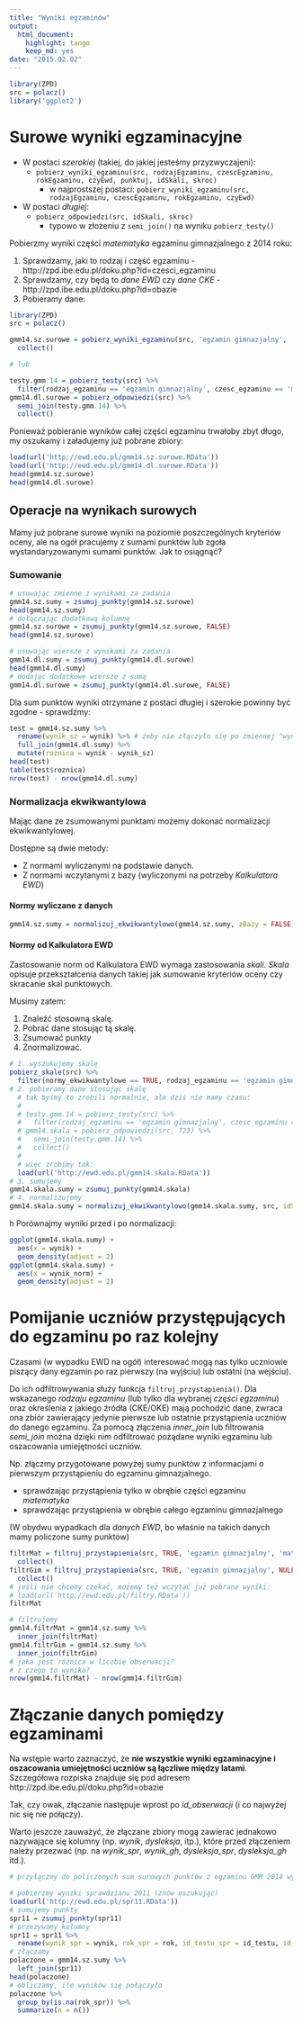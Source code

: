 ```yaml
---
title: "Wyniki egzaminów"
output:
  html_document:
    highlight: tango
    keep_md: yes
date: "2015.02.02"
---
```

<!--
%\VignetteEngine{knitr::rmarkdown}
%\VignetteIndexEntry{Wyniki egzaminów}
-->
```r
library(ZPD)
src = polacz()
library('ggplot2')
```

# Surowe wyniki egzaminacyjne

* W postaci _szerokiej_ (takiej, do jakiej jesteśmy przyzwyczajeni):
    * `pobierz_wyniki_egzaminu(src, rodzajEgzaminu, czescEgzaminu, rokEgzaminu, czyEwd, punktuj, idSkali, skroc)`
        * w najprostszej postaci: `pobierz_wyniki_egzaminu(src, rodzajEgzaminu, czescEgzaminu, rokEgzaminu, czyEwd)`
* W postaci _długiej_:
    * `pobierz_odpowiedzi(src, idSkali, skroc)`
        * typowo w złożeniu z `semi_join()` na wyniku `pobierz_testy()`

Pobierzmy wyniki części _matematyka_ egzaminu gimnazjalnego z 2014 roku:

1. Sprawdzamy, jaki to rodzaj i część egzaminu - http://zpd.ibe.edu.pl/doku.php?id=czesci_egzaminu
2. Sprawdzamy, czy będą to _dane EWD_ czy _dane CKE_ - http://zpd.ibe.edu.pl/doku.php?id=obazie
3. Pobieramy dane:
```r
library(ZPD)
src = polacz()

gmm14.sz.surowe = pobierz_wyniki_egzaminu(src, 'egzamin gimnazjalny', 'matematyka', 2014, TRUE) %>%
  collect()

# lub

testy.gmm.14 = pobierz_testy(src) %>%
  filter(rodzaj_egzaminu == 'egzamin gimnazjalny', czesc_egzaminu == 'matematyka', rok == 2014, dane_ewd == TRUE)
gmm14.dl.surowe = pobierz_odpowiedzi(src) %>%
  semi_join(testy.gmm.14) %>%
  collect()
```

Ponieważ pobieranie wyników całej części egzaminu trwałoby zbyt długo, my oszukamy i załadujemy już pobrane zbiory:
```r
load(url('http://ewd.edu.pl/gmm14.sz.surowe.RData'))
load(url('http://ewd.edu.pl/gmm14.dl.surowe.RData'))
head(gmm14.sz.surowe)
head(gmm14.dl.surowe)
```

## Operacje na wynikach surowych

Mamy już pobrane surowe wyniki na poziomie poszczególnych kryteriów oceny, ale na ogół pracujemy z sumami punktów lub zgoła wystandaryzowanymi sumami punktów. Jak to osiągnąć?

### Sumowanie

```r
# usuwając zmienne z wynikami za zadania
gmm14.sz.sumy = zsumuj_punkty(gmm14.sz.surowe)
head(gmm14.sz.sumy)
# dołączając dodatkową kolumnę
gmm14.sz.surowe = zsumuj_punkty(gmm14.sz.surowe, FALSE)
head(gmm14.sz.surowe)

# usuwając wiersze z wynikami za zadania
gmm14.dl.sumy = zsumuj_punkty(gmm14.dl.surowe)
head(gmm14.dl.sumy)
# dodając dodatkowe wiersze z sumą
gmm14.dl.surowe = zsumuj_punkty(gmm14.dl.surowe, FALSE)
```

Dla sum punktów wyniki otrzymane z postaci długiej i szerokie powinny być zgodne - sprawdźmy:
```r
test = gmm14.sz.sumy %>% 
  rename(wynik_sz = wynik) %>% # żeby nie złączyło się po zmiennej "wynik"
  full_join(gmm14.dl.sumy) %>%
  mutate(roznica = wynik - wynik_sz)
head(test)
table(test$roznica)
nrow(test) - nrow(gmm14.dl.sumy)
```

### Normalizacja ekwikwantylowa

Mając dane ze zsumowanymi punktami możemy dokonać normalizacji ekwikwantylowej.

Dostępne są dwie metody:

* Z normami wyliczanymi na podstawie danych.
* Z normami wczytanymi z bazy (wyliczonymi na potrzeby _Kalkulatora EWD_)

#### Normy wyliczane z danych

```r
gmm14.sz.sumy = normalizuj_ekwikwantylowo(gmm14.sz.sumy, zBazy = FALSE)
```

#### Normy od Kalkulatora EWD

Zastosowanie norm od Kalkulatora EWD wymaga zastosowania _skali_.
_Skala_ opisuje przekształcenia danych takiej jak sumowanie kryteriów oceny czy skracanie skal punktowych.

Musimy zatem:

1. Znaleźć stosowną skalę.
2. Pobrać dane stosując tą skalę.
3. Zsumować punkty
4. Znormalizować.

```r
# 1. wyszukujemy skalę
pobierz_skale(src) %>%
  filter(normy_ekwikwantylowe == TRUE, rodzaj_egzaminu == 'egzamin gimnazjalny', czesc_egzaminu == 'matematyka', rok == 2014)
# 2. pobieramy dane stosując skalę
  # tak byśmy to zrobili normalnie, ale dziś nie mamy czasu:
  #
  # testy.gmm.14 = pobierz_testy(src) %>%
  #   filter(rodzaj_egzaminu == 'egzamin gimnazjalny', czesc_egzaminu == 'matematyka', rok == 2014, dane_ewd == TRUE)
  # gmm14.skala = pobierz_odpowiedzi(src, 723) %>%
  #   semi_join(testy.gmm.14) %>%
  #   collect()
  #
  # więc zrobimy tak:
  load(url('http://ewd.edu.pl/gmm14.skala.RData'))
# 3. sumujemy
gmm14.skala.sumy = zsumuj_punkty(gmm14.skala)
# 4. normalizujemy
gmm14.skala.sumy = normalizuj_ekwikwantylowo(gmm14.skala.sumy, src, idSkali = 723)
```
h
Porównajmy wyniki przed i po normalizacji:
```r
ggplot(gmm14.skala.sumy) +
  aes(x = wynik) + 
  geom_density(adjust = 2)
ggplot(gmm14.skala.sumy) +
  aes(x = wynik_norm) + 
  geom_density(adjust = 2)
```

# Pomijanie uczniów przystępujących do egzaminu po raz kolejny 

Czasami (w wypadku EWD na ogół) interesować mogą nas tylko uczniowie piszący dany egzamin po raz pierwszy (na wyjściu) lub ostatni (na wejściu).

Do ich odfiltrowywania służy funkcja `filtruj_przystapienia()`. Dla wskazanego _rodzaju egzaminu_ (lub tylko dla wybranej _części egzaminu_) oraz określenia z jakiego źródła (CKE/OKE) mają pochodzić dane, zwraca ona zbiór zawierający jedynie pierwsze lub ostatnie przystąpienia uczniów do danego egzaminu. Za pomocą złączenia *inner_join* lub filtrowania *semi_join* można dzięki nim odfiltrować pożądane wyniki egzaminu lub oszacowania umiejętności uczniów.

Np. złączmy przygotowane powyżej sumy punktów z informacjami o pierwszym przystąpieniu do egzaminu gimnazjalnego.

* sprawdzając przystąpienia tylko w obrębie części egzaminu _matematyka_ 
* sprawdzając przystąpienia w obrębie całego egzaminu gimnazjalnego

(W obydwu wypadkach dla *danych EWD*, bo właśnie na takich danych mamy policzone sumy punktów)
```r
filtrMat = filtruj_przystapienia(src, TRUE, 'egzamin gimnazjalny', 'matematyka', TRUE) %>%
  collect()
filtrGim = filtruj_przystapienia(src, TRUE, 'egzamin gimnazjalny', NULL, TRUE) %>%
  collect()
# jeśli nie chcemy czekać, możemy też wczytać już pobrane wyniki:
# load(url('http://ewd.edu.pl/filtry.RData'))
filtrMat

# filtrujemy
gmm14.filtrMat = gmm14.sz.sumy %>%
  inner_join(filtrMat)
gmm14.filtrGim = gmm14.sz.sumy %>%
  inner_join(filtrGim)
# jaka jest różnica w liczbie obserwacji?
# z czego to wynika?
nrow(gmm14.filtrMat) - nrow(gmm14.filtrGim)
```

# Złączanie danych pomiędzy egzaminami

Na wstępie warto zaznaczyć, że **nie wszystkie wyniki egzaminacyjne i oszacowania umiejętności uczniów są łączliwe między latami**. Szczegółowa rozpiska znajduje się pod adresem http://zpd.ibe.edu.pl/doku.php?id=obazie

Tak, czy owak, złączanie następuje wprost po *id_obserwacji* (i co najwyżej nic się nie połączy).

Warto jeszcze zauważyć, że złączane zbiory mogą zawierać jednakowo nazywające się kolumny (np. _wynik_, _dysleksja_, itp.), które przed złączeniem należy przezwać (np. na *wynik_spr*, *wynik_gh*, *dysleksja_spr*, *dysleksja_gh* itd.).

```r
# przyłączmy do policzonych sum surowych punktów z egzaminu GMM 2014 wyniki sprawdzianu 2011

# pobierzmy wyniki sprawdzianu 2011 (znów oszukując)
load(url('http://ewd.edu.pl/spr11.RData'))
# sumujemy punkty
spr11 = zsumuj_punkty(spr11)
# przezywamy kolumny
spr11 = spr11 %>%
  rename(wynik_spr = wynik, rok_spr = rok, id_testu_spr = id_testu, id_szkoly_spr = id_szkoly)
# złączamy
polaczone = gmm14.sz.sumy %>%
  left_join(spr11)
head(polaczone)
# obliczamy, ile wyników się połączyło
polaczone %>% 
  group_by(is.na(rok_spr)) %>%
  summarize(n = n())
```
